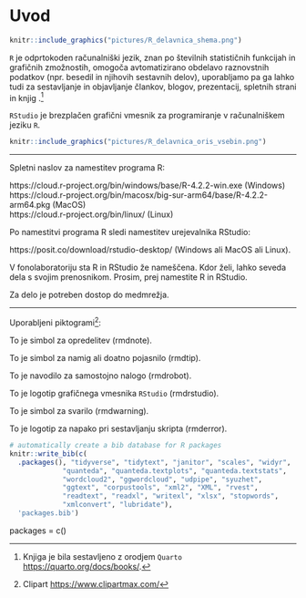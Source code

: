 # Uvod {#sec-uvod}

```r
knitr::include_graphics("pictures/R_delavnica_shema.png")
```

`R` je odprtokoden računalniški jezik, znan po številnih statističnih funkcijah in grafičnih zmožnostih, omogoča avtomatizirano obdelavo raznovstnih podatkov (npr. besedil in njihovih sestavnih delov), uporabljamo pa ga lahko tudi za sestavljanje in objavljanje člankov, blogov, prezentacij, spletnih strani in knjig .[^intro-1]

`RStudio` je brezplačen grafični vmesnik za programiranje v računalniškem jeziku `R`. 


```r
knitr::include_graphics("pictures/R_delavnica_oris_vsebin.png")
```

[^intro-1]: Knjiga je bila sestavljeno z orodjem `Quarto` <https://quarto.org/docs/books/>.

-----

Spletni naslov za namestitev programa R:   

https://cloud.r-project.org/bin/windows/base/R-4.2.2-win.exe (Windows)   
https://cloud.r-project.org/bin/macosx/big-sur-arm64/base/R-4.2.2-arm64.pkg (MacOS)   
https://cloud.r-project.org/bin/linux/ (Linux)   

Po namestitvi programa R sledi namestitev urejevalnika RStudio:   

https://posit.co/download/rstudio-desktop/ (Windows ali MacOS ali Linux).   

V fonolaboratoriju sta R in RStudio že nameščena. Kdor želi, lahko seveda dela s svojim prenosnikom. Prosim, prej namestite R in RStudio.

Za delo je potreben dostop do medmrežja.   

-----

Uporabljeni piktogrami[^intro-2]:

[^intro-2]: Clipart <https://www.clipartmax.com/>

::: rmdnote
To je simbol za opredelitev (rmdnote).
:::

::: rmdtip
To je simbol za namig ali doatno pojasnilo (rmdtip).
:::

::: rmdrobot
To je navodilo za samostojno nalogo (rmdrobot).
:::

::: rmdrstudio
To je logotip grafičnega vmesnika `RStudio` (rmdrstudio).
:::

::: rmdwarning
To je simbol za svarilo (rmdwarning).
:::

::: rmderror
To je logotip za napako pri sestavljanju skripta (rmderror).
:::

```r
# automatically create a bib database for R packages
knitr::write_bib(c(
  .packages(), "tidyverse", "tidytext", "janitor", "scales", "widyr", 
             "quanteda", "quanteda.textplots", "quanteda.textstats",
             "wordcloud2", "ggwordcloud", "udpipe", "syuzhet",
             "ggtext", "corpustools", "xml2", "XML", "rvest", 
             "readtext", "readxl", "writexl", "xlsx", "stopwords", 
             "xmlconvert", "lubridate"), 
  'packages.bib')
```

packages = c()
